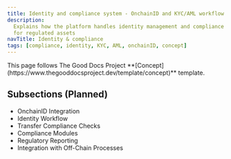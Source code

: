 ```yaml
---
title: Identity and compliance system - OnchainID and KYC/AML workflow
description:
  Explains how the platform handles identity management and compliance checking
  for regulated assets
navTitle: Identity & compliance
tags: [compliance, identity, KYC, AML, onchainID, concept]
---
```


<Callout type="info" title="Template guide">
  This page follows The Good Docs Project
  **[Concept](https://www.thegooddocsproject.dev/template/concept)** template.
</Callout>

## Subsections (Planned)

- OnchainID Integration
- Identity Workflow
- Transfer Compliance Checks
- Compliance Modules
- Regulatory Reporting
- Integration with Off-Chain Processes
